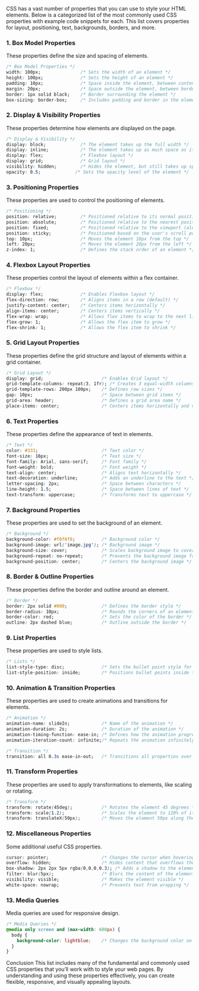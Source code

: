 CSS has a vast number of properties that you can use to style your HTML elements. Below is a categorized list of the most commonly used CSS properties with example code snippets for each. This list covers properties for layout, positioning, text, backgrounds, borders, and more.

### 1. Box Model Properties
These properties define the size and spacing of elements.

```css
/* Box Model Properties */
width: 100px;               /* Sets the width of an element */
height: 100px;              /* Sets the height of an element */
padding: 10px;              /* Space inside the element, between content and border */
margin: 20px;               /* Space outside the element, between border and surrounding elements */
border: 1px solid black;    /* Border surrounding the element */
box-sizing: border-box;     /* Includes padding and border in the element's total width/height */
```
### 2. Display & Visibility Properties
These properties determine how elements are displayed on the page.

```css
/* Display & Visibility */
display: block;             /* The element takes up the full width */
display: inline;            /* The element takes up as much space as its content */
display: flex;              /* Flexbox layout */
display: grid;              /* Grid layout */
visibility: hidden;         /* Hides the element, but still takes up space */
opacity: 0.5;             /* Sets the opacity level of the element */
```
### 3. Positioning Properties
These properties are used to control the positioning of elements.

```css
/* Positioning */
position: relative;         /* Positioned relative to its normal position */
position: absolute;         /* Positioned relative to the nearest positioned ancestor */
position: fixed;            /* Positioned relative to the viewport (always stays in place) */
position: sticky;           /* Positioned based on the user's scroll position */
top: 10px;                  /* Moves the element 10px from the top */
left: 20px;                 /* Moves the element 20px from the left */
z-index: 1;                 /* Defines the stack order of an element */
```
### 4. Flexbox Layout Properties
These properties control the layout of elements within a flex container.

```css
/* Flexbox */
display: flex;              /* Enables Flexbox layout */
flex-direction: row;        /* Aligns items in a row (default) */
justify-content: center;    /* Centers items horizontally */
align-items: center;        /* Centers items vertically */
flex-wrap: wrap;            /* Allows flex items to wrap to the next line */
flex-grow: 1;               /* Allows the flex item to grow */
flex-shrink: 1;             /* Allows the flex item to shrink */
```
### 5. Grid Layout Properties
These properties define the grid structure and layout of elements within a grid container.

```css
/* Grid Layout */
display: grid;                      /* Enables Grid layout */
grid-template-columns: repeat(3, 1fr); /* Creates 3 equal-width columns */
grid-template-rows: 200px 100px;    /* Defines row sizes */
gap: 10px;                          /* Space between grid items */
grid-area: header;                  /* Defines a grid area name */
place-items: center;                /* Centers items horizontally and vertically */
```
### 6. Text Properties
These properties define the appearance of text in elements.

```css
/* Text */
color: #333;                        /* Text color */
font-size: 16px;                    /* Text size */
font-family: Arial, sans-serif;     /* Font family */
font-weight: bold;                  /* Font weight */
text-align: center;                 /* Aligns text horizontally */
text-decoration: underline;         /* Adds an underline to the text */
letter-spacing: 2px;                /* Space between characters */
line-height: 1.5;                   /* Space between lines of text */
text-transform: uppercase;          /* Transforms text to uppercase */
```
### 7. Background Properties
These properties are used to set the background of an element.

```css
/* Background */
background-color: #f0f0f0;          /* Background color */
background-image: url('image.jpg'); /* Background image */
background-size: cover;             /* Scales background image to cover the element */
background-repeat: no-repeat;       /* Prevents the background image from repeating */
background-position: center;        /* Centers the background image */
```
### 8. Border & Outline Properties
These properties define the border and outline around an element.

```css
/* Border */
border: 2px solid #000;             /* Defines the border style */
border-radius: 10px;                /* Rounds the corners of an element */
border-color: red;                  /* Sets the color of the border */
outline: 2px dashed blue;           /* Outline outside the border */
```
### 9. List Properties
These properties are used to style lists.

```css
/* Lists */
list-style-type: disc;              /* Sets the bullet point style for lists */
list-style-position: inside;        /* Positions bullet points inside the list items */
```
### 10. Animation & Transition Properties
These properties are used to create animations and transitions for elements.

```css
/* Animation */
animation-name: slideIn;            /* Name of the animation */
animation-duration: 2s;             /* Duration of the animation */
animation-timing-function: ease-in; /* Defines how the animation progresses */
animation-iteration-count: infinite;/* Repeats the animation infinitely */

/* Transition */
transition: all 0.3s ease-in-out;   /* Transitions all properties over 0.3 seconds */
```
### 11. Transform Properties
These properties are used to apply transformations to elements, like scaling or rotating.

```css
/* Transform */
transform: rotate(45deg);           /* Rotates the element 45 degrees */
transform: scale(1.2);              /* Scales the element to 120% of its size */
transform: translateX(50px);        /* Moves the element 50px along the X-axis */
```
### 12. Miscellaneous Properties
Some additional useful CSS properties.

```css
cursor: pointer;                    /* Changes the cursor when hovering over an element */
overflow: hidden;                   /* Hides content that overflows the element */
box-shadow: 2px 2px 5px rgba(0,0,0,0.3); /* Adds a shadow to the element */
filter: blur(5px);                  /* Blurs the content of the element */
visibility: visible;                /* Makes the element visible */
white-space: nowrap;                /* Prevents text from wrapping */
```
### 13. Media Queries
Media queries are used for responsive design.

```css
/* Media Queries */
@media only screen and (max-width: 600px) {
  body {
    background-color: lightblue;    /* Changes the background color on small screens */
  }
}
```
Conclusion
This list includes many of the fundamental and commonly used CSS properties that you’ll work with to style your web pages. By understanding and using these properties effectively, you can create flexible, responsive, and visually appealing layouts.
